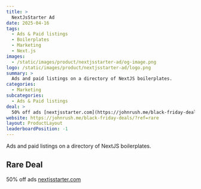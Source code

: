 ```yaml
---
title: >
  NextJsStarter Ad
date: 2025-04-16
tags:
  - Ads & Paid listings
  - Boilerplates
  - Marketing
  - Next.js
images:
  - /static/images/product/nextjsstarter-ad/og-image.png
logo: /static/images/product/nextjsstarter-ad/logo.png
summary: >
  Ads and paid listings on a directory of NextJS boilerplates.
categories:
  - Marketing
subcategories:
  - Ads & Paid listings
deal: >
  50% off ads [nextjsstarter.com](https://johnrush.me/black-friday-deals/?ref=rare)
website: https://johnrush.me/black-friday-deals/?ref=rare
layout: ProductLayout
leaderboardPosition: -1
---
```

Ads and paid listings on a directory of NextJS boilerplates.

## Rare Deal

50% off ads [nextjsstarter.com](https://johnrush.me/black-friday-deals/?ref=rare)
